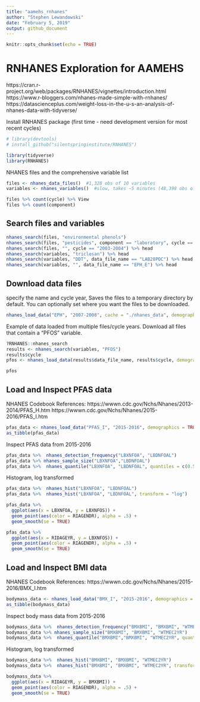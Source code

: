 ```yaml
---
title: "aamehs_rnhanes"
author: "Stephen Lewandowski"
date: "February 5, 2019"
output: github_document
---
```


```r
knitr::opts_chunk$set(echo = TRUE)
```

# RNHANES Exploration for AAMEHS

https://cran.r-project.org/web/packages/RNHANES/vignettes/introduction.html
https://www.r-bloggers.com/nhanes-made-simple-with-rnhanes/
https://datascienceplus.com/weight-loss-in-the-u-s-an-analysis-of-nhanes-data-with-tidyverse/


Install RNHANES package (first time - need development version for most recent cycles)
```r
# library(devtools)
# install_github("silentspringinstitute/RNHANES")
```

```r
library(tidyverse)
library(RNHANES)
```


NHANES files and the comprehensive variable list
```r
files <- nhanes_data_files()  #1,328 obs of 10 variables
variables <- nhanes_variables()  #slow, takes ~5 minutes (48,398 obs of 10 variables)

```

```r
files %>% count(cycle) %>% View
files %>% count(component)
```

## Search files and variables
```r
nhanes_search(files, "environmental phenols")
nhanes_search(files, "pesticides", component == "laboratory", cycle == "2003-2004") 
nhanes_search(files, "", cycle == "2003-2004") %>% head
nhanes_search(variables, "triclosan") %>% head
nhanes_search(variables, "DDT", data_file_name == "LAB28POC") %>% head
nhanes_search(variables, "", data_file_name == "EPH_E") %>% head
```


## Download data files

specify the name and cycle year, 
Saves the files to a temporary directory by default. You can optionally set where you want the files to be downloaded.
```r
nhanes_load_data("EPH", "2007-2008", cache = "./nhanes_data", demographics = TRUE, recode = TRUE)
```


Example of data loaded from multiple files/cycle years. Download all files that contain a "PFOS" variable.
```r
?RNHANES::nhanes_search
results <- nhanes_search(variables, "PFOS")
results$cycle
pfos <- nhanes_load_data(results$data_file_name, results$cycle, demographics = TRUE, recode = TRUE) #slow; large list, 9 elements, 12 MB

pfos
```

## Load and Inspect PFAS data
NHANES Codebook References:
https://wwwn.cdc.gov/Nchs/Nhanes/2013-2014/PFAS_H.htm
https://wwwn.cdc.gov/Nchs/Nhanes/2015-2016/PFAS_I.htm

```r
pfas_data <- nhanes_load_data("PFAS_I", "2015-2016", demographics = TRUE)
as_tibble(pfas_data)
```

Inspect PFAS data from 2015-2016
```r
pfas_data %>%  nhanes_detection_frequency("LBXNFOA", "LBDNFOAL")
pfas_data %>% nhanes_sample_size("LBXNFOA","LBDNFOAL")
pfas_data %>%  nhanes_quantile("LBXNFOA", "LBDNFOAL", quantiles = c(0.5, 0.95))
```

Histogram, log transformed
```r
pfas_data %>%  nhanes_hist("LBXNFOA", "LBDNFOAL")
pfas_data %>%  nhanes_hist("LBXNFOA", "LBDNFOAL", transform = "log")

```


```r
pfas_data %>% 
  ggplot(aes(x = LBXNFOA, y = LBXNFOS)) + 
  geom_point(aes(color = RIAGENDR), alpha = .5) +
  geom_smooth(se = TRUE)
```

```r
pfas_data %>% 
  ggplot(aes(x = RIDAGEYR, y = LBXNFOS)) + 
  geom_point(aes(color = RIAGENDR), alpha = .5) +
  geom_smooth(se = TRUE)

```


## Load and Inspect BMI data

NHANES Codebook References:
https://wwwn.cdc.gov/Nchs/Nhanes/2015-2016/BMX_I.htm

```r
bodymass_data <- nhanes_load_data("BMX_I", "2015-2016", demographics = TRUE)
as_tibble(bodymass_data)
```

Inspect body mass data from 2015-2016
```r
bodymass_data %>%  nhanes_detection_frequency("BMXBMI", "BMXBMI", "WTMEC2YR") # not completely sure on weight
bodymass_data %>% nhanes_sample_size("BMXBMI", "BMXBMI", "WTMEC2YR")
bodymass_data %>%  nhanes_quantile("BMXBMI","BMXBMI", "WTMEC2YR", quantiles = c(0.5, 0.95))
```

Histogram, log transformed
```r
bodymass_data %>%  nhanes_hist("BMXBMI", "BMXBMI", "WTMEC2YR")
bodymass_data %>%  nhanes_hist("BMXBMI", "BMXBMI", "WTMEC2YR", transform = "log")

```

```r
bodymass_data %>% 
  ggplot(aes(x = RIDAGEYR, y = BMXBMI)) + 
  geom_point(aes(color = RIAGENDR), alpha = .5) +
  geom_smooth(se = TRUE)

```
